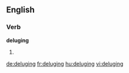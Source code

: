 ==English==

===Verb===
'''deluging'''

#{{present participle of|deluge}}

[[de:deluging]]
[[fr:deluging]]
[[hu:deluging]]
[[vi:deluging]]